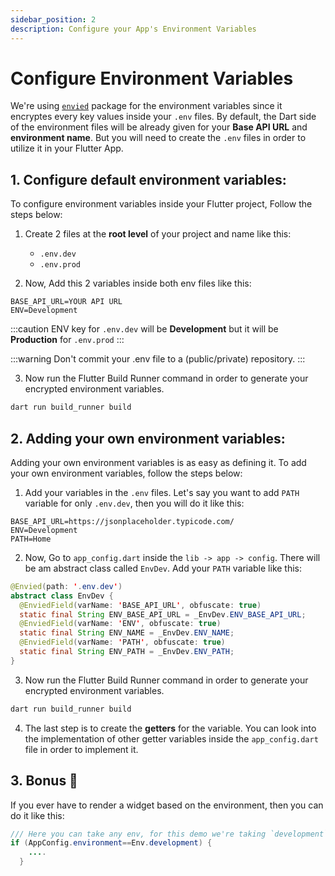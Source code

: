 ```yaml
---
sidebar_position: 2
description: Configure your App's Environment Variables
---
```


# Configure Environment Variables

We're using [`envied`](https://pub.dev/packages/envied) package for the environment variables since it encryptes every key values inside your `.env` files. By default, the Dart side of the environment files will be already given for your **Base API URL** and **environment name**. But you will need to create the `.env` files in order to utilize it in your Flutter App.

## 1. Configure default environment variables:

To configure environment variables inside your Flutter project, Follow the steps below:

1. Create 2 files at the **root level** of your project and name like this:
    - `.env.dev`
    - `.env.prod`


2. Now, Add this 2 variables inside both env files like this:

```env jsx title=".env.dev"
BASE_API_URL=YOUR API URL
ENV=Development
```

:::caution
ENV key for `.env.dev` will be **Development** but it will be **Production** for `.env.prod`
:::

:::warning
Don't commit your .env file to a (public/private) repository.
:::



3. Now run the Flutter Build Runner command in order to generate your encrypted environment variables.

```zsh
dart run build_runner build
```

## 2. Adding your own environment variables:

Adding your own environment variables is as easy as defining it. To add your own environment variables, follow the steps below:

1. Add your variables in the `.env` files. Let's say you want to add `PATH` variable for only `.env.dev`, then you will do it like this:

```env jsx title=".env.dev"
BASE_API_URL=https://jsonplaceholder.typicode.com/
ENV=Development
PATH=Home
```

2. Now, Go to `app_config.dart` inside the `lib -> app -> config`. There will be am abstract class called `EnvDev`. Add your `PATH` variable like this:

```java jsx title="app_config.dart"
@Envied(path: '.env.dev')
abstract class EnvDev {
  @EnviedField(varName: 'BASE_API_URL', obfuscate: true)
  static final String ENV_BASE_API_URL = _EnvDev.ENV_BASE_API_URL;
  @EnviedField(varName: 'ENV', obfuscate: true)
  static final String ENV_NAME = _EnvDev.ENV_NAME;
  @EnviedField(varName: 'PATH', obfuscate: true)
  static final String ENV_PATH = _EnvDev.ENV_PATH;
}
```

3. Now run the Flutter Build Runner command in order to generate your encrypted environment variables.

```bash
dart run build_runner build
```

4. The last step is to create the **getters** for the variable. You can look into the implementation of other getter variables inside the `app_config.dart` file in order to implement it.

## 3. Bonus 💙

If you ever have to render a widget based on the environment, then you can do it like this:

```java jsx title="app-screen.dart"
/// Here you can take any env, for this demo we're taking `development`
if (AppConfig.environment==Env.development) {
    ....
  }
```
